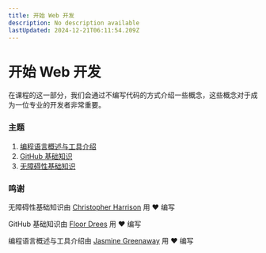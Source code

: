 ```yaml
---
title: 开始 Web 开发
description: No description available
lastUpdated: 2024-12-21T06:11:54.209Z
---
```


# 开始 Web 开发

在课程的这一部分，我们会通过不编写代码的方式介绍一些概念，这些概念对于成为一位专业的开发者非常重要。

### 主题

1. [编程语言概述与工具介绍](../1-intro-to-programming-languages/translations/README.zh-cn.md)
2. [GitHub 基础知识](../2-github-basics/translations/README.zh-cn.md)
3. [无障碍性基础知识](../3-accessibility/translations/README.zh-cn.md)

### 鸣谢

无障碍性基础知识由 [Christopher Harrison](https://twitter.com/geektrainer) 用 ♥️ 编写

GitHub 基础知识由 [Floor Drees](https://twitter.com/floordrees) 用 ♥️ 编写

编程语言概述与工具介绍由 [Jasmine Greenaway](https://twitter.com/paladique) 用 ♥️ 编写

